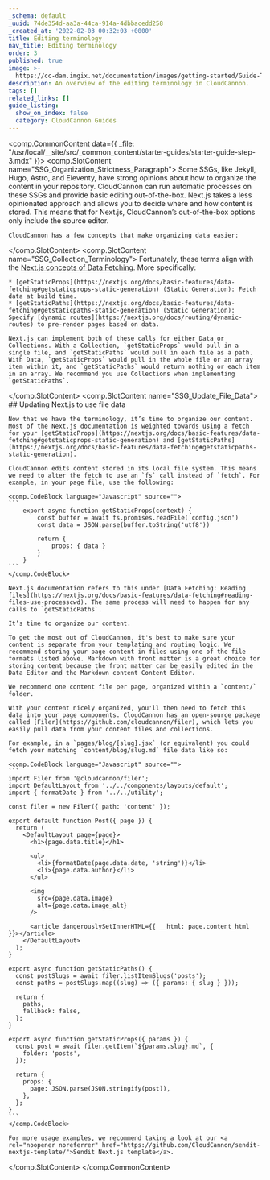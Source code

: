 ```yaml
---
_schema: default
_uuid: 74de354d-aa3a-44ca-914a-4dbbacedd258
_created_at: '2022-02-03 00:32:03 +0000'
title: Editing terminology
nav_title: Editing terminology
order: 3
published: true
image: >-
  https://cc-dam.imgix.net/documentation/images/getting-started/Guide-Thumbnails/CloudCannon-Getting-Started-Thumbnail-Nextjs.png
description: An overview of the editing terminology in CloudCannon.
tags: []
related_links: []
guide_listing:
  show_on_index: false
  category: CloudCannon Guides
---
```

<comp.CommonContent data={{ _file: "/usr/local/__site/src/_common_content/starter-guides/starter-guide-step-3.mdx" }}>
  <comp.SlotContent name="SSG_Organization_Strictness_Paragraph">
    Some SSGs, like Jekyll, Hugo, Astro, and Eleventy, have strong opinions about how to organize the content in your repository. CloudCannon can run automatic processes on these SSGs and provide basic editing out-of-the-box. Next.js takes a less opinionated approach and allows you to decide where and how content is stored. This means that for Next.js, CloudCannon’s out-of-the-box options only include the source editor.

    CloudCannon has a few concepts that make organizing data easier:
  </comp.SlotContent> <comp.SlotContent name="SSG_Collection_Terminology">
    Fortunately, these terms align with the [Next.js concepts of Data Fetching](https://nextjs.org/docs/basic-features/data-fetching). More specifically:

    * [getStaticProps](https://nextjs.org/docs/basic-features/data-fetching#getstaticprops-static-generation) (Static Generation): Fetch data at build time.
    * [getStaticPaths](https://nextjs.org/docs/basic-features/data-fetching#getstaticpaths-static-generation) (Static Generation): Specify [dynamic routes](https://nextjs.org/docs/routing/dynamic-routes) to pre-render pages based on data.

    Next.js can implement both of these calls for either Data or Collections. With a Collection, `getStaticProps` would pull in a single file, and `getStaticPaths` would pull in each file as a path. With Data, `getStaticProps` would pull in the whole file or an array item within it, and `getStaticPaths` would return nothing or each item in an array. We recommend you use Collections when implementing `getStaticPaths`.
  </comp.SlotContent> <comp.SlotContent name="SSG_Update_File_Data">
    ## Updating Next.js to use file data

    Now that we have the terminology, it’s time to organize our content. Most of the Next.js documentation is weighted towards using a fetch for your [getStaticProps](https://nextjs.org/docs/basic-features/data-fetching#getstaticprops-static-generation) and [getStaticPaths](https://nextjs.org/docs/basic-features/data-fetching#getstaticpaths-static-generation).

    CloudCannon edits content stored in its local file system. This means we need to alter the fetch to use an `fs` call instead of `fetch`. For example, in your page file, use the following:

    <comp.CodeBlock language="Javascript" source="">
    ```
        export async function getStaticProps(context) {
        	const buffer = await fs.promises.readFile('config.json')
        	const data = JSON.parse(buffer.toString('utf8'))

        	return {
        		props: { data }
        	}
        }
    ```
    </comp.CodeBlock>

    Next.js documentation refers to this under [Data Fetching: Reading files](https://nextjs.org/docs/basic-features/data-fetching#reading-files-use-processcwd). The same process will need to happen for any calls to `getStaticPaths`.

    It’s time to organize our content.

    To get the most out of CloudCannon, it's best to make sure your content is separate from your templating and routing logic. We recommend storing your page content in files using one of the file formats listed above. Markdown with front matter is a great choice for storing content because the front matter can be easily edited in the Data Editor and the Markdown content Content Editor.

    We recommend one content file per page, organized within a `content/` folder.

    With your content nicely organized, you'll then need to fetch this data into your page components. CloudCannon has an open-source package called [Filer](https://github.com/cloudcannon/filer), which lets you easily pull data from your content files and collections.

    For example, in a `pages/blog/[slug].jsx` (or equivalent) you could fetch your matching `content/blog/slug.md` file data like so:

    <comp.CodeBlock language="Javascript" source="">
    ```
    import Filer from '@cloudcannon/filer';
    import DefaultLayout from '../../components/layouts/default';
    import { formatDate } from '../../utility';

    const filer = new Filer({ path: 'content' });

    export default function Post({ page }) {
      return (
        <DefaultLayout page={page}>
          <h1>{page.data.title}</h1>

          <ul>
            <li>{formatDate(page.data.date, 'string')}</li>
            <li>{page.data.author}</li>
          </ul>

          <img
            src={page.data.image}
            alt={page.data.image_alt}
          />

          <article dangerouslySetInnerHTML={{ __html: page.content_html }}></article>
        </DefaultLayout>
      );
    }

    export async function getStaticPaths() {
      const postSlugs = await filer.listItemSlugs('posts');
      const paths = postSlugs.map((slug) => ({ params: { slug } }));

      return {
        paths,
        fallback: false,
      };
    }

    export async function getStaticProps({ params }) {
      const post = await filer.getItem(`${params.slug}.md`, {
        folder: 'posts',
      });

      return {
        props: {
          page: JSON.parse(JSON.stringify(post)),
        },
      };
    }
    ```
    </comp.CodeBlock>

    For more usage examples, we recommend taking a look at our <a rel="noopener noreferrer" href="https://github.com/CloudCannon/sendit-nextjs-template/">Sendit Next.js template</a>.
  </comp.SlotContent>
</comp.CommonContent>